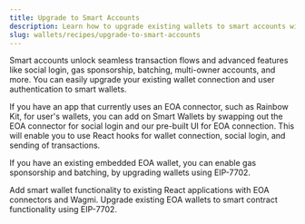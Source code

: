 ```yaml
---
title: Upgrade to Smart Accounts
description: Learn how to upgrade existing wallets to smart accounts with two different approaches.
slug: wallets/recipes/upgrade-to-smart-accounts
---
```


Smart accounts unlock seamless transaction flows and advanced features like social login, gas sponsorship, batching, multi-owner accounts, and more. You can easily upgrade your existing wallet connection and user authentication to smart wallets.

If you have an app that currently uses an EOA connector, such as Rainbow Kit, for user's wallets, you can add on Smart Wallets by swapping out the EOA connector for social login and our pre-built UI for EOA connection. This will enable you to use React hooks for wallet connection, social login, and sending of transactions. 

 If you have an existing embedded EOA wallet, you can enable gas sponsorship and batching, by upgrading wallets using EIP-7702. 

<CardGroup cols={2}>
  <Card
    title="Upgrade Existing Wagmi Frontend to Smart Wallets"
    href="/wallets/react/quickstart/existing-project"
    icon="bolt"
  >
    Add smart wallet functionality to existing React applications with EOA connectors and Wagmi.
  </Card>
  <Card
    title="Upgrade EOAs to Smart Wallets using EIP-7702"
    href="/wallets/smart-contracts/modular-account-v2/using-7702"
    icon="arrow-up"
  >
    Upgrade existing EOA wallets to smart contract functionality using EIP-7702.
  </Card>
</CardGroup>
